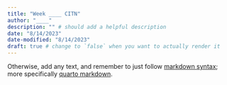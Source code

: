 ```yaml
---
title: "Week ____ CITN"
author: "____"
description: "" # should add a helpful description
date: "8/14/2023"
date-modified: "8/14/2023"
draft: true # change to `false` when you want to actually render it
---
```


Otherwise, add any text, and remember to just follow [markdown syntax](https://www.markdownguide.org/cheat-sheet/); more specifically [quarto markdown](https://quarto.org/docs/authoring/markdown-basics.html).